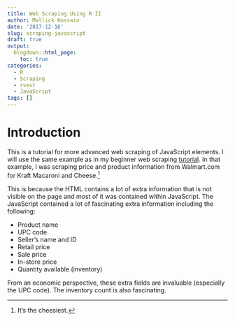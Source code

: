 ```yaml
---
title: Web Scraping Using R II
author: Mallick Hossain
date: '2017-12-16'
slug: scraping-javascript
draft: true
output:
  blogdown::html_page:
    toc: true
categories:
  - R
  - Scraping
  - rvest
  - JavaScript
tags: []
---
```


# Introduction
This is a tutorial for more advanced web scraping of JavaScript elements. I will use the same example as in my beginner web scraping [tutorial](www.mallickhossain.com/2017/12/scraping-with-rvest). In that example, I was scraping price and product information from Walmart.com for Kraft Macaroni and Cheese.^[It's the cheesiest.]

This is because the HTML contains a lot of extra information that is not visible on the page and most of it was contained within JavaScript. The JavaScript contained a lot of fascinating extra information including the following:

* Product name
* UPC code
* Seller's name and ID
* Retail price
* Sale price
* In-store price
* Quantity available (inventory)

From an economic perspective, these extra fields are invaluable (especially the UPC code). The inventory count is also fascinating. 
